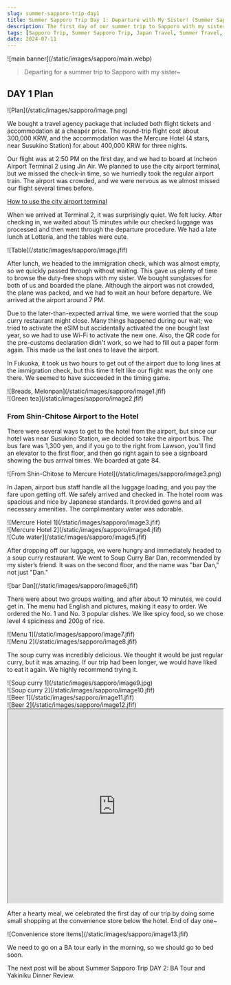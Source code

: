 ```yaml
---
slug: summer-sapporo-trip-day1
title: Summer Sapporo Trip Day 1: Departure with My Sister! (Summer Sapporo Trip, Shin-Chitose to Susukino Station)
description: The first day of our summer trip to Sapporo with my sister, including our chaotic departure at the airport and a food adventure in Susukino.
tags: [Sapporo Trip, Summer Sapporo Trip, Japan Travel, Summer Travel, With Sister, Soup Curry, Airport Bus, Shin-Chitose to Susukino Station]
date: 2024-07-11
---
```


<div className="my-1 w-full overflow-hidden px-2 xl:px-2">
  ![main banner](/static/images/sapporo/main.webp)
</div>

> Departing for a summer trip to Sapporo with my sister~

## DAY 1 Plan

<div className="flex flex-wrap justify-center overflow-hidden">
  <div className="my-1 w-2/4 overflow-hidden px-2 xl:px-2">
    ![Plan](/static/images/sapporo/image.png)
  </div>
</div>

We bought a travel agency package that included both flight tickets and accommodation at a cheaper price. The round-trip flight cost about 300,000 KRW, and the accommodation was the Mercure Hotel (4 stars, near Susukino Station) for about 400,000 KRW for three nights.

Our flight was at 2:50 PM on the first day, and we had to board at Incheon Airport Terminal 2 using Jin Air. We planned to use the city airport terminal, but we missed the check-in time, so we hurriedly took the regular airport train. The airport was crowded, and we were nervous as we almost missed our flight several times before.

[How to use the city airport terminal](https://wisegift-oms9dams5-jisuns-projects.vercel.app/blog/daily/urban-airport-review-in-seoul)

When we arrived at Terminal 2, it was surprisingly quiet. We felt lucky. After checking in, we waited about 15 minutes while our checked luggage was processed and then went through the departure procedure. We had a late lunch at Lotteria, and the tables were cute.

<div className="flex flex-wrap justify-center overflow-hidden">
  <div className="my-1 w-2/4 overflow-hidden px-2 xl:px-2">
    ![Table](/static/images/sapporo/image.jfif)
  </div>
</div>

After lunch, we headed to the immigration check, which was almost empty, so we quickly passed through without waiting. This gave us plenty of time to browse the duty-free shops with my sister. We bought sunglasses for both of us and boarded the plane. Although the airport was not crowded, the plane was packed, and we had to wait an hour before departure. We arrived at the airport around 7 PM.

Due to the later-than-expected arrival time, we were worried that the soup curry restaurant might close. Many things happened during our wait; we tried to activate the eSIM but accidentally activated the one bought last year, so we had to use Wi-Fi to activate the new one. Also, the QR code for the pre-customs declaration didn't work, so we had to fill out a paper form again. This made us the last ones to leave the airport.

In Fukuoka, it took us two hours to get out of the airport due to long lines at the immigration check, but this time it felt like our flight was the only one there. We seemed to have succeeded in the timing game.

<div className="flex flex-wrap items-center overflow-hidden">
  <div className="w-2/4 overflow-hidden px-2 xl:px-2">
    ![Breads, Melonpan](/static/images/sapporo/image1.jfif)
  </div>
  <div className="w-2/4 overflow-hidden px-2 xl:px-2">
    ![Green tea](/static/images/sapporo/image2.jfif)
  </div>
</div>

### From Shin-Chitose Airport to the Hotel

There were several ways to get to the hotel from the airport, but since our hotel was near Susukino Station, we decided to take the airport bus. The bus fare was 1,300 yen, and if you go to the right from Lawson, you'll find an elevator to the first floor, and then go right again to see a signboard showing the bus arrival times. We boarded at gate 84.

<div className="flex flex-wrap justify-center overflow-hidden">
  <div className="my-1 w-2/4 overflow-hidden px-2 xl:px-2">
    ![From Shin-Chitose to Mercure Hotel](/static/images/sapporo/image3.png)
  </div>
</div>

In Japan, airport bus staff handle all the luggage loading, and you pay the fare upon getting off. We safely arrived and checked in. The hotel room was spacious and nice by Japanese standards. It provided gowns and all necessary amenities. The complimentary water was adorable.

<div className="flex flex-wrap items-center overflow-hidden">
  <div className="w-2/4 overflow-hidden px-2 xl:px-2">
    ![Mercure Hotel 1](/static/images/sapporo/image3.jfif)
  </div>
  <div className="w-2/4 overflow-hidden px-2 xl:px-2">
    ![Mercure Hotel 2](/static/images/sapporo/image4.jfif)
  </div>
</div>
<div className="flex flex-wrap justify-center overflow-hidden">
  <div className="my-1 w-1/4 overflow-hidden px-2 xl:px-2">
    ![Cute water](/static/images/sapporo/image5.jfif)
  </div>
</div>

After dropping off our luggage, we were hungry and immediately headed to a soup curry restaurant. We went to Soup Curry Bar Dan, recommended by my sister’s friend. It was on the second floor, and the name was "bar Dan," not just "Dan."

<div className="flex flex-wrap justify-center overflow-hidden">
  <div className="my-1 w-full overflow-hidden px-2 xl:px-2">
    ![bar Dan](/static/images/sapporo/image6.jfif)
  </div>
</div>

There were about two groups waiting, and after about 10 minutes, we could get in. The menu had English and pictures, making it easy to order. We ordered the No. 1 and No. 3 popular dishes. We like spicy food, so we chose level 4 spiciness and 200g of rice.

<div className="flex flex-wrap items-center overflow-hidden">
  <div className="w-3/4 overflow-hidden px-2 xl:px-2">
    ![Menu 1](/static/images/sapporo/image7.jfif)
  </div>
  <div className="w-1/4 overflow-hidden px-2 xl:px-2">
    ![Menu 2](/static/images/sapporo/image8.jfif)
  </div>
</div>

The soup curry was incredibly delicious. We thought it would be just regular curry, but it was amazing. If our trip had been longer, we would have liked to eat it again. We highly recommend trying it.

<div className="flex flex-wrap items-center overflow-hidden">
  <div className="w-2/4 transform overflow-hidden px-2 xl:px-2">
    ![Soup curry 1](/static/images/sapporo/image9.jpg)
  </div>
  <div className="w-2/4 overflow-hidden px-2 xl:px-2">
    ![Soup curry 2](/static/images/sapporo/image10.jfif)
  </div>
</div>

<div className="flex flex-wrap items-center overflow-hidden">
  <div className="w-2/4 overflow-hidden px-2 xl:px-2">
    ![Beer 1](/static/images/sapporo/image11.jfif)
  </div>
  <div className="w-2/4 overflow-hidden px-2 xl:px-2">
    ![Beer 2](/static/images/sapporo/image12.jfif)
  </div>
</div>

<div className="flex flex-wrap justify-center overflow-hidden">
  <iframe
    src="https://www.google.com/maps/embed?pb=!1m18!1m12!1m3!1d2915.4691940620532!2d141.3501057756669!3d43.05259859106923!2m3!1f0!2f0!3f0!3m2!1i1024!2i768!4f13.1!3m3!1m2!1s0x5f0b293250684f91%3A0xe450aea691641938!2z7IK_7Y-s66GcIOyKpO2UhOy5tOugiCDrsJTri6g!5e0!3m2!1sko!2skr!4v1720711617116!5m2!1sko!2skr"
    width="500"
    height="450"
    style={{ border: 0 }}
    allowfullscreen=""
    loading="lazy"
    referrerpolicy="no-referrer-when-downgrade"
  ></iframe>
</div>

After a hearty meal, we celebrated the first day of our trip by doing some small shopping at the convenience store below the hotel. End of day one~

<div className="flex flex-wrap justify-center overflow-hidden">
  <div className="my-1 w-full overflow-hidden px-2 xl:px-2">
    ![Convenience store items](/static/images/sapporo/image13.jfif)
  </div>
</div>

We need to go on a BA tour early in the morning, so we should go to bed soon.

The next post will be about Summer Sapporo Trip DAY 2: BA Tour and Yakiniku Dinner Review.
